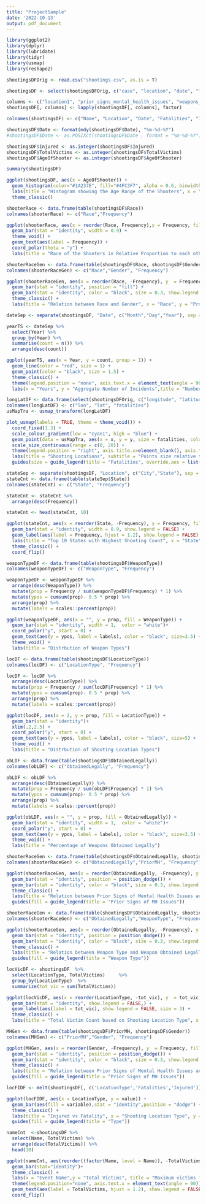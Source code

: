 ```yaml
---
title: "ProjectSample"
date: '2022-10-13'
output: pdf_document
---
```

```r
library(ggplot2)
library(dplyr)
library(lubridate)
library(tidyr)
library(usmap)
library(reshape2)
```

```r
shootingsDFOrig <- read.csv("shootings.csv", as.is = T)
```

```r
shootingsDF <- select(shootingsDFOrig, c("case", "location", "date", "fatalities", "injured", "total_victims", "location1", "age_of_shooter", "prior_signs_mental_health_issues", "weapons_obtained_legallY", "weapon_type", "race", "gender", "type", "year"))
```

```r
columns <- c("location1", "prior_signs_mental_health_issues", "weapons_obtained_legallY", "weapon_type", "race", "gender", "type")
shootingsDF[, columns] <- lapply(shootingsDF[, columns], factor)
```

```r
colnames(shootingsDF) <- c("Name", "Location", "Date", "Fatalities", "Injured", "TotalVictims", "LocationType", "AgeOfShooter", "PriorMH", "ObtainedLegally", "WeaponType", "Race", "Gender", "ShootingType", "Year")
```


```r
shootingsDF$Date <- format(mdy(shootingsDF$Date), "%m-%d-%Y")
#shootingsDF$Date <- as.POSIXct(shootingsDF$Date , format = "%m-%d-%Y")
```

```r
shootingsDF$Injured <- as.integer(shootingsDF$Injured)
shootingsDF$TotalVictims <- as.integer(shootingsDF$TotalVictims)
shootingsDF$AgeOfShooter <- as.integer(shootingsDF$AgeOfShooter)
```

```r
summary(shootingsDF)
```

```r
ggplot(shootingsDF, aes(x = AgeOfShooter)) + 
  geom_histogram(color="#1A237E", fill="#4FC3F7", alpha = 0.6, binwidth = 12, size = 1) + 
  labs(title = "Histogram showing the Age Range of the Shooters", x = "Age", y = "Frequency") +
  theme_classic()
```

```r
shooterRace <- data.frame(table(shootingsDF$Race))
colnames(shooterRace) <- c("Race","Frequency")

ggplot(shooterRace, aes(x = reorder(Race, Frequency),y = Frequency, fill = Race)) + 
  geom_bar(stat = "identity", width = 0.9) + 
  theme_void() +
  geom_text(aes(label = Frequency)) +
  coord_polar(theta = "y") +
  labs(title = "Race of the Shooters in Relative Proportion to each other")
```

```r
shooterRaceGen <- data.frame(table(shootingsDF$Race, shootingsDF$Gender))
colnames(shooterRaceGen) <- c("Race","Gender", "Frequency")

ggplot(shooterRaceGen, aes(x = reorder(Race, -Frequency), y  = Frequency, fill = Gender)) + 
  geom_bar(stat = "identity", position = "fill") +
  geom_bar(stat = "identity", color = "black", size = 0.3, show.legend = FALSE, position = "fill") +
  theme_classic() +
  labs(title = "Relation between Race and Gender", x = "Race", y = "Proportionate Frequency") 
```


```r
dateSep <- separate(shootingsDF, "Date", c("Month","Day","Year"), sep = "-")

yearTS <- dateSep %>% 
  select(Year) %>% 
  group_by(Year) %>% 
  summarise(count = n()) %>% 
  arrange(desc(count))

ggplot(yearTS, aes(x = Year, y = count, group = 1)) +
  geom_line(color = "red", size = 1) + 
  geom_point(color = "black", size = 1.5) +
  theme_classic() + 
  theme(legend.position = "none", axis.text.x = element_text(angle = 90)) + 
  labs(x = "Years", y = "Aggregate Number of Incidents",title = "Number of Incidents by Year")
```

```r

longLatDF <- data.frame(select(shootingsDFOrig, c("longitude", "latitude", "fatalities")))
colnames(longLatDF) <- c("lon", "lat", "fatalities")
usMapTra <- usmap_transform(longLatDF)

plot_usmap(labels = TRUE, theme = theme_void()) + 
  coord_fixed(1.3) +
  scale_colour_gradient(low = "cyan1", high = "blue") +
  geom_point(data = usMapTra, aes(x = x, y = y, size = fatalities, color = fatalities), alpha = 0.7) +
  scale_size_continuous(range = c(0, 20)) +
  theme(legend.position = "right", axis.title.x=element_blank(), axis.text.x=element_blank(), axis.ticks.x=element_blank(), axis.title.y=element_blank(), axis.text.y=element_blank(), axis.ticks.y=element_blank(), legend.key.size = unit(1, 'cm')) +
  labs(title = "Shooting Locations", subtitle = "Points size relative to Number of Fatalities") +
  guides(size = guide_legend(title = "Fatalities", override.aes = list(size = 8)), color = guide_legend(title = "Fatalities", override.aes = list(size = 8)))
```

```r
stateSep <- separate(shootingsDF, "Location", c("City","State"), sep = ", ")
stateCnt <- data.frame(table(stateSep$State))
colnames(stateCnt) <- c("State", "Frequency")

stateCnt <- stateCnt %>%
  arrange(desc(Frequency))

stateCnt <- head(stateCnt, 10)

ggplot(stateCnt, aes(x = reorder(State, -Frequency), y = Frequency, fill = State)) + 
  geom_bar(stat = "identity", width = 0.9, show.legend = FALSE) + 
  geom_label(aes(label = Frequency, hjust = 1.2), show.legend = FALSE) +
  labs(title = "Top 10 States with Highest Shooting Count", x = "State", y = "Shooting Count") +
  theme_classic() +
  coord_flip() 
```

```r
weaponTypeDF <- data.frame(table(shootingsDF$WeaponType))
colnames(weaponTypeDF) <- c("WeaponType", "Frequency")

weaponTypeDF <- weaponTypeDF %>% 
  arrange(desc(WeaponType)) %>%
  mutate(prop = Frequency / sum(weaponTypeDF$Frequency) * 1) %>%
  mutate(ypos = cumsum(prop)- 0.5 * prop) %>%
  arrange(prop) %>%
  mutate(labels = scales::percent(prop))

ggplot(weaponTypeDF, aes(x = "", y = prop, fill = WeaponType)) +
  geom_bar(stat = "identity", width = 1,  color = "white")+
  coord_polar("y", start = 0) + 
  geom_text(aes(y = ypos, label = labels), color = "black", size=3.5) +
  theme_void() +
  labs(title = "Distrbution of Weapon Types") 
```

```r
locDF <- data.frame(table(shootingsDF$LocationType))
colnames(locDF) <- c("LocationType", "Frequency")

locDF <- locDF %>% 
  arrange(desc(LocationType)) %>%
  mutate(prop = Frequency / sum(locDF$Frequency) * 1) %>%
  mutate(ypos = cumsum(prop)- 0.5 * prop) %>%
  arrange(prop) %>%
  mutate(labels = scales::percent(prop))

ggplot(locDF, aes(x = 2, y = prop, fill = LocationType)) +
  geom_bar(stat = "identity")+
  xlim(.2,2.5) +
  coord_polar("y", start = 0) + 
  geom_text(aes(y = ypos, label = labels), color = "black", size=5) +
  theme_void() + 
  labs(title = "Distrbution of Shooting Location Types") 
```

```r
obLDF <- data.frame(table(shootingsDF$ObtainedLegally))
colnames(obLDF) <- c("ObtainedLegally", "Frequency")

obLDF <- obLDF %>% 
  arrange(desc(ObtainedLegally)) %>%
  mutate(prop = Frequency / sum(obLDF$Frequency) * 1) %>%
  mutate(ypos = cumsum(prop)- 0.5 * prop) %>%
  arrange(prop) %>%
  mutate(labels = scales::percent(prop))

ggplot(obLDF, aes(x = "", y = prop, fill = ObtainedLegally)) +
  geom_bar(stat = "identity", width = 1,  color = "white")+
  coord_polar("y", start = 0) + 
  geom_text(aes(y = ypos, label = labels), color = "black", size=3.5) +
  theme_void() + 
  labs(title = "Percentage of Weapons Obtained Legally") 
```

```r
shooterRaceGen <- data.frame(table(shootingsDF$ObtainedLegally, shootingsDF$PriorMH))
colnames(shooterRaceGen) <- c("ObtainedLegally","PriorMH", "Frequency")

ggplot(shooterRaceGen, aes(x = reorder(ObtainedLegally, -Frequency), y  = Frequency, fill = PriorMH)) + 
  geom_bar(stat = "identity", position = position_dodge()) +
  geom_bar(stat = "identity", color = "black", size = 0.3, show.legend = FALSE, position = position_dodge()) +
  theme_classic() +
  labs(title = "Relation between Prior Signs of Mental Health Issues and Weapons Obtained Legally", x = "Weapons Obtained Legally", y = "Frequency") +
  guides(fill = guide_legend(title = "Prior Signs of MH Issues"))
```

```r
shooterRaceGen <- data.frame(table(shootingsDF$ObtainedLegally, shootingsDF$WeaponType))
colnames(shooterRaceGen) <- c("ObtainedLegally","WeaponType", "Frequency")

ggplot(shooterRaceGen, aes(x = reorder(ObtainedLegally, -Frequency), y  = Frequency, fill = WeaponType)) + 
  geom_bar(stat = "identity", position = position_dodge()) +
  geom_bar(stat = "identity", color = "black", size = 0.3, show.legend = FALSE, position = position_dodge()) +
  theme_classic() +
  labs(title = "Relation between Weapon Type and Weapon Obtained Legally", x = "Weapons Obtained Legally", y = "Frequency") +
  guides(fill = guide_legend(title = "Weapon Type"))
```

```r
locVicDF <- shootingsDF  %>% 
  select(LocationType, TotalVictims)     %>% 
  group_by(LocationType)  %>% 
  summarize(tot_vic = sum(TotalVictims)) 

ggplot(locVicDF, aes(x = reorder(LocationType, -tot_vic), y  = tot_vic, fill = LocationType)) +
  geom_bar(stat = "identity", show.legend = FALSE,) +
  geom_label(aes(label = tot_vic), show.legend = FALSE, size = 3) +
  theme_classic() +
  labs(title = "Total Victim Count based on Shooting Location Type", x = "Location Type", y = "Total Victim Count") 
```

```r
MHGen <- data.frame(table(shootingsDF$PriorMH, shootingsDF$Gender))
colnames(MHGen) <- c("PriorMH","Gender", "Frequency")

ggplot(MHGen, aes(x = reorder(Gender, -Frequency), y  = Frequency, fill = PriorMH)) + 
  geom_bar(stat = "identity", position = position_dodge()) +
  geom_bar(stat = "identity", color = "black", size = 0.3, show.legend = FALSE, position = position_dodge()) +
  theme_classic() +
  labs(title = "Relation between Prior Signs of Mental Health Issues and Gender", x = "Gender Category", y = "Frequency") +
  guides(fill = guide_legend(title = "Prior Signs of MH Issues"))
```

```r
locFIDF <- melt(shootingsDF[, c('LocationType','Fatalities','Injured')], id.vars = 1)

ggplot(locFIDF, aes(x = LocationType, y = value)) + 
  geom_bar(aes(fill = variable),stat = "identity",position = "dodge") +
  theme_classic() + 
  labs(title = "Injured vs Fatality", x = "Shooting Location Type", y = "Frequency") +
  guides(fill = guide_legend(title = "Type"))
```

```r
nameCnt  <-shootingsDF %>%
  select(Name, TotalVictims) %>% 
  arrange(desc(TotalVictims)) %>% 
  head(10)

ggplot(nameCnt, aes(reorder((factor(Name, level = Name)), -TotalVictims), TotalVictims, fill = Name))+
  geom_bar(stat="identity")+
  theme_classic() +
  labs(x = "Event Name",y = "Total Victims", title = "Maximum victims for an Event")+
  theme(legend.position="none", axis.text.x = element_text(angle = 90))+
  geom_text(aes(label = TotalVictims, hjust = 1.2), show.legend = FALSE) +
  coord_flip() 
```

